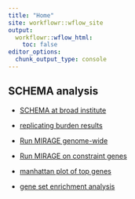 ---
title: "Home"
site: workflowr::wflow_site
output:
  workflowr::wflow_html:
    toc: false
editor_options:
  chunk_output_type: console
---

## SCHEMA analysis



* [SCHEMA at broad institute](https://schema.broadinstitute.org/)

* [replicating burden results](SCHEMA_analysis.html)

* [Run MIRAGE genome-wide](SCHEMA_genomewide.html)

* [Run MIRAGE on constraint genes](SCHEMA_constraint_gene.html)

* [manhattan plot of top genes](SCHEMA_manhattan_plot.html)


* [gene set enrichment analysis](Geneset_enrichment_analysis.html)